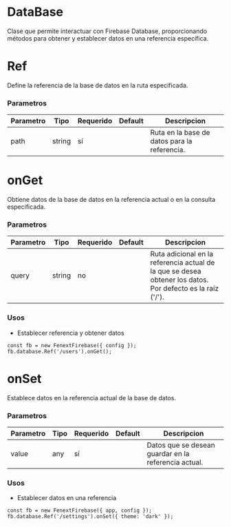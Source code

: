 # DataBase

Clase que permite interactuar con Firebase Database, proporcionando métodos para obtener y establecer datos en una referencia específica.

# Ref

Define la referencia de la base de datos en la ruta especificada.

### Parametros

| Parametro | Tipo | Requerido | Default | Descripcion |
| --------- | ---- | --------- | ------- | ----------- |
| path | string | sí |  | Ruta en la base de datos para la referencia. |


# onGet

Obtiene datos de la base de datos en la referencia actual o en la consulta especificada.

### Parametros

| Parametro | Tipo | Requerido | Default | Descripcion |
| --------- | ---- | --------- | ------- | ----------- |
| query | string | no |  | Ruta adicional en la referencia actual de la que se desea obtener los datos. Por defecto es la raíz ('/'). |
### Usos

- Establecer referencia y obtener datos

```tsx copy
const fb = new FenextFirebase({ config });
fb.database.Ref('/users').onGet();
```



# onSet

Establece datos en la referencia actual de la base de datos.

### Parametros

| Parametro | Tipo | Requerido | Default | Descripcion |
| --------- | ---- | --------- | ------- | ----------- |
| value | any | sí |  | Datos que se desean guardar en la referencia actual. |
### Usos

- Establecer datos en una referencia

```tsx copy
const fb = new FenextFirebase({ app, config });
fb.database.Ref('/settings').onSet({ theme: 'dark' });
```



